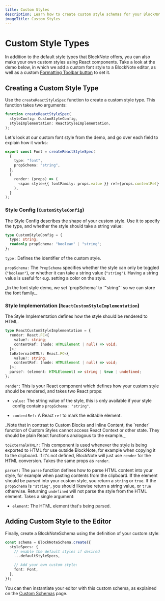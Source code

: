 ```yaml
---
title: Custom Styles
description: Learn how to create custom style schemas for your BlockNote editor
imageTitle: Custom Styles
---
```


# Custom Style Types

In addition to the default style types that BlockNote offers, you can also make your own custom styles using React components. Take a look at the demo below, in which we add a custom font style to a BlockNote editor, as well as a custom [Formatting Toolbar button](/docs/react/components/formatting-toolbar) to set it.

<Example name="custom-schema/font-style" />

## Creating a Custom Style Type

Use the `createReactStyleSpec` function to create a custom style type. This function takes two arguments:

```typescript
function createReactStyleSpec(
  styleConfig: CustomStyleConfig,
  styleImplementation: ReactStyleImplementation,
);
```

Let's look at our custom font style from the demo, and go over each field to explain how it works:

```typescript
export const Font = createReactStyleSpec(
  {
    type: "font",
    propSchema: "string",
  },
  {
    render: (props) => (
      <span style={{ fontFamily: props.value }} ref={props.contentRef} />
    ),
  }
);
```

### Style Config (`CustomStyleConfig`)

The Style Config describes the shape of your custom style. Use it to specify the type, and whether the style should take a string value:

```typescript
type CustomStyleConfig = {
  type: string;
  readonly propSchema: "boolean" | "string";
};
```

`type:` Defines the identifier of the custom style.

`propSchema:` The `PropSchema` specifies whether the style can only be toggled (`"boolean"`), or whether it can take a string value (`"string"`). Having a string value is useful for e.g. setting a color on the style.

<Callout type="info">
  _In the font style demo, we set `propSchema` to `"string"` so we can store the
  font family._
</Callout>

### Style Implementation (`ReactCustomStyleImplementation`)

The Style Implementation defines how the style should be rendered to HTML.

```typescript
type ReactCustomStyleImplementation = {
  render: React.FC<{
    value?: string;
    contentRef: (node: HTMLElement | null) => void;
  }>;
  toExternalHTML?: React.FC<{
    value?: string;
    contentRef: (node: HTMLElement | null) => void;
  }>;
  parse?: (element: HTMLElement) => string | true | undefined;
};
```

`render:` This is your React component which defines how your custom style should be rendered, and takes two React props:

- `value:` The string value of the style, this is only available if your style config contains `propSchema: "string"`.

- `contentRef:` A React `ref` to mark the editable element.

<Callout type="info">
  _Note that in contrast to Custom Blocks and Inline Content, the `render`
  function of Custom Styles cannot access React Context or other state. They
  should be plain React functions analogous to the example._
</Callout>

`toExternalHTML?:` This component is used whenever the style is being exported to HTML for use outside BlockNote, for example when copying it to the clipboard. If it's not defined, BlockNote will just use `render` for the HTML conversion. Takes the same props as `render`.

`parse?:` The `parse` function defines how to parse HTML content into your style, for example when pasting contents from the clipboard. If the element should be parsed into your custom style, you return a `string` or `true`. If the `propSchema` is `"string"`, you should likewise return a string value, or `true` otherwise. Returning `undefined` will not parse the style from the HTML element. Takes a single argument:

- `element`: The HTML element that's being parsed.

## Adding Custom Style to the Editor

Finally, create a BlockNoteSchema using the definition of your custom style:

```typescript
const schema = BlockNoteSchema.create({
  styleSpecs: {
    // enable the default styles if desired
    ...defaultStyleSpecs,

    // Add your own custom style:
    font: Font,
  },
});
```

You can then instantiate your editor with this custom schema, as explained on the [Custom Schemas](/docs/features/custom-schemas) page.
